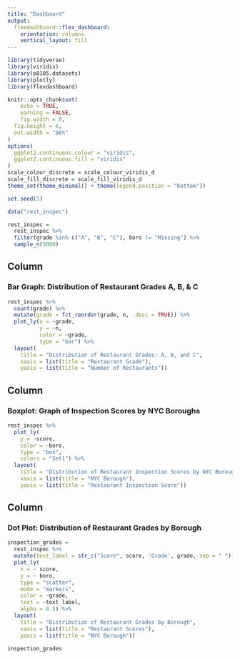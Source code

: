 ```yaml
---
title: "Dashboard"
output: 
  flexdashboard::flex_dashboard:
    orientation: columns
    vertical_layout: fill
---
```


```r
library(tidyverse)
library(viridis)
library(p8105.datasets)
library(plotly)
library(flexdashboard)

knitr::opts_chunk$set(
	echo = TRUE,
	warning = FALSE,
	fig.width = 8, 
  fig.height = 6,
  out.width = "90%"
)
options(
  ggplot2.continuous.colour = "viridis",
  ggplot2.continuous.fill = "viridis"
)
scale_colour_discrete = scale_colour_viridis_d
scale_fill_discrete = scale_fill_viridis_d
theme_set(theme_minimal() + theme(legend.position = "bottom"))

set.seed(5)

data("rest_inspec") 

rest_inspec = 
  rest_inspec %>% 
  filter(grade %in% c("A", "B", "C"), boro != "Missing") %>%
  sample_n(5000)
```


Column {data-width=550}
-----------------------------------------------------------------------

### Bar Graph: Distribution of Restaurant Grades A, B, & C

```r
rest_inspec %>% 
  count(grade) %>% 
  mutate(grade = fct_reorder(grade, n, .desc = TRUE)) %>% 
  plot_ly(x = ~grade, 
          y = ~n, 
          color = ~grade,
          type = "bar") %>% 
  layout(
    title = "Distribution of Restaurant Grades: A, B, and C",
    xaxis = list(title = "Restaurant Grade"), 
    yaxis = list(title = "Number of Restaurants"))
```

Column {data-width=450}
-----------------------------------------------------------------------

### Boxplot: Graph of Inspection Scores by NYC Boroughs

```r
rest_inspec %>% 
  plot_ly(
    y = ~score, 
    color = ~boro, 
    type = "box",
    colors = "Set1") %>% 
  layout(
    title = "Distribution of Restaurant Inspection Scores by NYC Borough",
    xaxis = list(title = "NYC Borough"), 
    yaxis = list(title = "Restaurant Inspection Score"))
```

Column {data-width=450}
-----------------------------------------------------------------------

### Dot Plot: Distribution of Restaurant Grades by Borough

```r
inspection_grades = 
  rest_inspec %>%
  mutate(text_label = str_c("Score", score, 'Grade', grade, sep = " ")) %>% 
  plot_ly(
    x = ~ score, 
    y = ~ boro,  
    type = "scatter", 
    mode = "markers",
    color = ~grade, 
    text = ~text_label, 
    alpha = 0.5) %>% 
  layout(
    title = "Distribution of Restaurant Grades by Borough",
    xaxis = list(title = "Restaurant Scores"), 
    yaxis = list(title = "NYC Borough"))

inspection_grades
```

